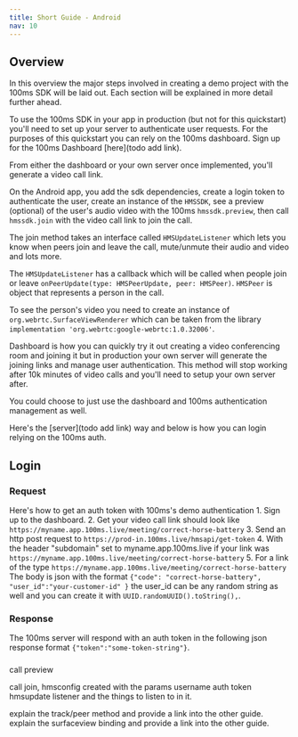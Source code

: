 ```yaml
---
title: Short Guide - Android
nav: 10
---
```


## Overview

In this overview the major steps involved in creating a demo project with the 100ms SDK will be laid out. Each section will be explained in more detail further ahead.

To use the 100ms SDK in your app in production (but not for this quickstart) you'll need to set up your server to authenticate user requests. For the purposes of this quickstart you can rely on the 100ms dashboard. Sign up for the 100ms Dashboard [here](todo add link).

From either the dashboard or your own server once implemented, you'll generate a video call link.

On the Android app, you add the sdk dependencies, create a login token to authenticate the user, create an instance of the `HMSSDK`, see a preview (optional) of the user's audio video with the 100ms `hmssdk.preview`, then call `hmssdk.join` with the video call link to join the call.

The join method takes an interface called `HMSUpdateListener` which lets you know when peers join and leave the call, mute/unmute their audio and video and lots more.

The `HMSUpdateListener` has a callback which will be called when people join or leave `onPeerUpdate(type: HMSPeerUpdate, peer: HMSPeer)`. `HMSPeer` is object that represents a person in the call.

To see the person's video you need to create an instance of `org.webrtc.SurfaceViewRenderer` which can be taken from the library `implementation 'org.webrtc:google-webrtc:1.0.32006'`.


Dashboard is how you can quickly try it out creating a video conferencing room and joining it but in production your own server will generate the joining links and manage user authentication. This method will stop working after 10k minutes of video calls and you'll need to setup your own server after.

You could choose to just use the dashboard and 100ms authentication management as well.

Here's the [server](todo add link) way and below is how you can login relying on the 100ms auth.

## Login

### Request

Here's how to get an auth token with 100ms's demo authentication
    1. Sign up to the dashboard.
    2. Get your video call link should look like `https://myname.app.100ms.live/meeting/correct-horse-battery`
    3. Send an http post request to `https://prod-in.100ms.live/hmsapi/get-token`
    4. With the header "subdomain" set to myname.app.100ms.live if your link was `https://myname.app.100ms.live/meeting/correct-horse-battery`
    5. For a link of the type `https://myname.app.100ms.live/meeting/correct-horse-battery` The body is json with the format `{"code": "correct-horse-battery", "user_id":"your-customer-id" }` the user_id can be any random string as well and you can create it with `UUID.randomUUID().toString(),`.

### Response

The 100ms server will respond with an auth token in the following json response format `{"token":"some-token-string"}`.

### 
call preview

call join,
    hmsconfig created with the params username auth token
    hmsupdate listener and the things to listen to in it.

explain the track/peer method and provide a link into the other guide.
explain the surfaceview binding and provide a link into the other guide.

